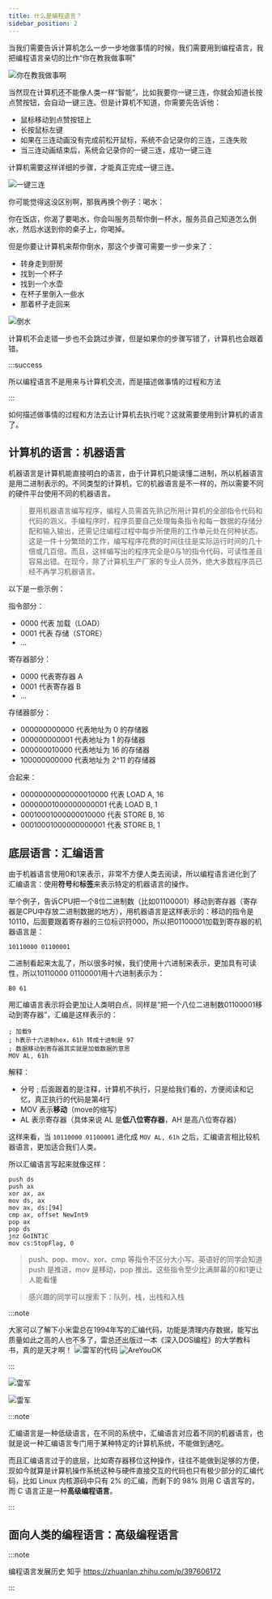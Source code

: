 ```yaml
---
title: 什么是编程语言？
sidebar_position: 2
---
```


当我们需要告诉计算机怎么一步一步地做事情的时候，我们需要用到编程语言，我把编程语言亲切的比作“你在教我做事啊”

![你在教我做事啊](./img/你在教我做事啊.jpg)

当然现在计算机还不能像人类一样“智能”，比如我要你一键三连，你就会知道长按点赞按钮，会自动一键三连。但是计算机不知道，你需要先告诉他：

- 鼠标移动到点赞按钮上
- 长按鼠标左键
- 如果在三连动画没有完成前松开鼠标，系统不会记录你的三连，三连失败
- 当三连动画结束后，系统会记录你的一键三连，成功一键三连

计算机需要这样详细的步骤，才能真正完成一键三连。

![一键三连](./img/一键三连.jpg)

你可能觉得这没区别啊，那我再换个例子：喝水：

你在饭店，你渴了要喝水，你会叫服务员帮你倒一杯水，服务员自己知道怎么倒水，然后水送到你的桌子上，你喝掉。

但是你要让计算机来帮你倒水，那这个步骤可需要一步一步来了：

- 转身走到厨房
- 找到一个杯子
- 找到一个水壶
- 在杯子里倒入一些水
- 那着杯子走回来

![倒水](./img/倒水.jpg)

计算机不会走错一步也不会跳过步骤，但是如果你的步骤写错了，计算机也会跟着错。

:::success

所以编程语言不是用来与计算机交流，而是描述做事情的过程和方法

:::

如何描述做事情的过程和方法去让计算机去执行呢？这就需要使用到计算机的语言了。

## 计算机的语言：机器语言

机器语言是计算机能直接明白的语言，由于计算机只能读懂二进制，所以机器语言是用二进制表示的。不同类型的计算机，它的机器语言是不一样的，所以需要不同的硬件平台使用不同的机器语言。

> 要用机器语言编写程序，编程人员需首先熟记所用计算机的全部指令代码和代码的涵义。手编程序时，程序员要自己处理每条指令和每一数据的存储分配和输入输出，还需记住编程过程中每步所使用的工作单元处在何种状态。这是一件十分繁琐的工作，编写程序花费的时间往往是实际运行时间的几十倍或几百倍。而且，这样编写出的程序完全是0与1的指令代码，可读性差且容易出错。在现今，除了计算机生产厂家的专业人员外，绝大多数程序员已经不再学习机器语言。

以下是一些示例：

指令部分：
- 0000 代表 加载（LOAD）
- 0001 代表 存储（STORE）
- ...

寄存器部分：
- 0000 代表寄存器 A
- 0001 代表寄存器 B
- ...

存储器部分：
- 000000000000 代表地址为 0 的存储器
- 000000000001 代表地址为 1 的存储器
- 000000010000 代表地址为 16 的存储器
- 100000000000 代表地址为 2^11 的存储器

合起来：
- 00000000000000010000 代表 LOAD A, 16
- 00000001000000000001 代表 LOAD B, 1
- 00010001000000010000 代表 STORE B, 16
- 00010001000000000001 代表 STORE B, 1

## 底层语言：汇编语言

由于机器语言使用0和1来表示，非常不方便人类去阅读，所以编程语言进化到了汇编语言：使用**符号**和**标签**来表示特定的机器语言的操作。

举个例子，告诉CPU把一个8位二进制数（比如01100001）移动到寄存器（寄存器是CPU中存放二进制数据的地方），用机器语言是这样表示的：移动的指令是10110，后面要跟着寄存器的三位标识符000，所以把01100001加载到寄存器的机器语言是：

```
10110000 01100001
```

二进制看起来太乱了，所以很多时候，我们使用十六进制来表示，更加具有可读性，所以10110000 01100001用十六进制表示为：

```
B0 61
```
用汇编语言表示将会更加让人类明白点，同样是“把一个八位二进制数01100001移动到寄存器”，汇编是这样表示的：

```plaintext showLineNumbers {4}
; 加载9
; h表示十六进制hex，61h 转成十进制是 97
; 数据移动到寄存器其实就是加载数据的意思
MOV AL, 61h
```
解释：
- 分号 ; 后面跟着的是注释，计算机不执行，只是给我们看的，方便阅读和记忆，真正执行的代码是第4行
- MOV 表示**移动**（move的缩写）
- AL 表示寄存器（具体来说 AL 是**低八位寄存器**，AH 是高八位寄存器）

这样来看，当 `10110000 01100001` 进化成 `MOV AL, 61h` 之后，汇编语言相比较机器语言，更加适合我们人类。

所以汇编语言写起来就像这样：

```
push ds
push ax
xor ax, ax
mov ds, ax
mov ax, ds:[94]
cmp ax, offset NewInt9
pop ax
pop ds
jnz GoINT1C
mov cs:StopFlag, 0
```
> push、pop、mov、xor、cmp 等指令不区分大小写。英语好的同学会知道 push 是推进，mov 是移动，pop 推出。这些指令至少比满屏幕的0和1更让人能看懂

> 感兴趣的同学可以搜索下：队列，栈，出栈和入栈

:::note

大家可以了解下小米雷总在1994年写的汇编代码，功能是清理内存数据，能写出质量如此之高的人也不多了，雷总还出版过一本《深入DOS编程》的大学教科书，真的是天才啊！
![雷军的代码](./img/雷军.jpg)
![AreYouOK](./img/OK.jpg)

:::
<BVideo src="BV1es411D7sW"/>

![雷军](./img/这TM.jpg)

<BVideo src="BV1R5411V7yA"/>

![雷军](./img/揍我.jpg)

:::note

汇编语言是一种低级语言，在不同的系统中，汇编语言对应着不同的机器语言，也就是说一种汇编语言专门用于某种特定的计算机系统，不能做到通吃。

而且汇编语言过于的底层，比如寄存器移位这种操作，往往不能做到足够的方便，现如今就算是计算机操作系统这种与硬件直接交互的代码也只有极少部分的汇编代码，比如 Linux 内核源码中只有 2% 的汇编，而剩下的 98% 则用 C 语言写的，而 C 语言正是一种**高级编程语言**。

:::

## 面向人类的编程语言：高级编程语言

:::note

编程语言发展历史 知乎
https://zhuanlan.zhihu.com/p/397606172

:::
